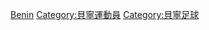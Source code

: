 {{Catnav|頁面分類|...|足球|各國足球|貝寧足球}}
{{Catnav|頁面分類|...|各國體育|貝寧體育|貝寧足球}}
{{Catnav|頁面分類|...|各國體育|各國足球|貝寧足球}}
{{Commons category|Association football players from Benin}}

[[Category:各国足球运动员|Benin]]
[[Category:貝寧運動員|Category:貝寧運動員]]
[[Category:貝寧足球|Category:貝寧足球]]